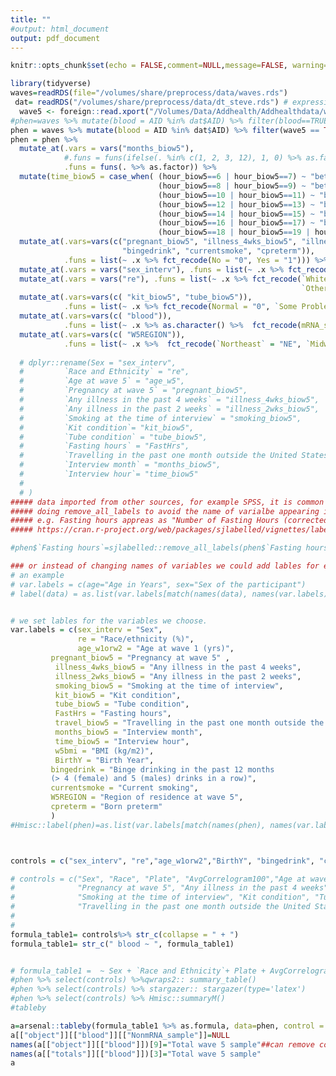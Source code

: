 ```yaml
---
title: ""
#output: html_document
output: pdf_document
---
```


```r
knitr::opts_chunk$set(echo = FALSE,comment=NULL,message=FALSE, warning=FALSE, cache = F)
```

```r
library(tidyverse)
waves=readRDS(file="/volumes/share/preprocess/data/waves.rds")
 dat= readRDS("/volumes/share/preprocess/data/dt_steve.rds") # expression set 
  wave5 <- foreign::read.xport("/Volumes/Data/Addhealth/Addhealthdata/wave5/SurveyData/wave5_s1.xpt") %>% as_tibble
#phen=waves %>% mutate(blood = AID %in% dat$AID) %>% filter(blood==TRUE) 
phen = waves %>% mutate(blood = AID %in% dat$AID) %>% filter(wave5 == TRUE)  #prepare for a summary table for both blood sample and wave5 sample
phen = phen %>% 
  mutate_at(.vars = vars("months_biow5"), 
            #.funs = funs(ifelse(. %in% c(1, 2, 3, 12), 1, 0) %>% as.factor)) %>% 
            .funs = funs(. %>% as.factor)) %>% 
  mutate(time_biow5 = case_when( (hour_biow5==6 | hour_biow5==7) ~ "between 6 and 7",
                                 (hour_biow5==8 | hour_biow5==9) ~ "between 8 and 9",
                                 (hour_biow5==10 | hour_biow5==11) ~ "between 10 and 11",
                                 (hour_biow5==12 | hour_biow5==13) ~ "between 12 and 13",
                                 (hour_biow5==14 | hour_biow5==15) ~ "between 14 and 15",
                                 (hour_biow5==16 | hour_biow5==17) ~ "between 16 and 17",
                                 (hour_biow5==18 | hour_biow5==19 | hour_biow5==20) ~ "between 18 and 20") %>% as.factor) %>% 
  mutate_at(.vars=vars(c("pregnant_biow5", "illness_4wks_biow5", "illness_2wks_biow5", "smoking_biow5", "travel_biow5",
                         "bingedrink", "currentsmoke", "cpreterm")),
            .funs = list(~ .x %>% fct_recode(No = "0", Yes = "1"))) %>% 
  mutate_at(.vars = vars("sex_interv"), .funs = list(~ .x %>% fct_recode(Male = "m", Femal = "f"))) %>% 
  mutate_at(.vars = vars("re"), .funs = list(~ .x %>% fct_recode(`White (Nonhispanic)` = "1", `Black (Nonhispanic)` = "2", `Asian` = "3",
                                                                 `Other (Nonhispanic)` = "4", `Hispanic` = "5"))) %>%
  mutate_at(.vars=vars(c( "kit_biow5", "tube_biow5")),
            .funs = list(~ .x %>% fct_recode(Normal = "0", `Some Problems` = "1"))) %>%
  mutate_at(.vars=vars(c( "blood")),
            .funs = list(~ .x %>% as.character() %>%  fct_recode(mRNA_sample = "TRUE", `NonmRNA_sample` = "FALSE")))%>%
  mutate_at(.vars=vars(c( "W5REGION")),
            .funs = list(~ .x %>%  fct_recode(`Northeast` = "NE", `Midwest` = "MW", `South` = "S", `West` = "W")))
  
  # dplyr::rename(Sex = "sex_interv",
  #         `Race and Ethnicity` = "re",
  #         `Age at wave 5` = "age_w5",
  #         `Pregnancy at wave 5` = "pregnant_biow5",
  #         `Any illness in the past 4 weeks` = "illness_4wks_biow5",
  #         `Any illness in the past 2 weeks` = "illness_2wks_biow5",
  #         `Smoking at the time of interview` = "smoking_biow5",
  #         `Kit condition`= "kit_biow5",
  #         `Tube condition` = "tube_biow5",
  #         `Fasting hours` = "FastHrs",  
  #         `Travelling in the past one month outside the United States` = "travel_biow5",
  #         `Interview month` = "months_biow5",
  #         `Interview hour`= "time_biow5"
  #   
  # )
##### data imported from other sources, for example SPSS, it is common to have value and variable labels as variable attributes
##### doing remove_all_labels to avoid the name of varialbe appearing in the table as their lable name.
##### e.g. Fasting hours appreas as "Number of Fasting Hours (corrected version)" if lable not removed
##### https://cran.r-project.org/web/packages/sjlabelled/vignettes/labelleddata.html

#phen$`Fasting hours`=sjlabelled::remove_all_labels(phen$`Fasting hours`)

### or instead of changing names of variables we could add lables for each variables
# an example
# var.labels = c(age="Age in Years", sex="Sex of the participant")
# label(data) = as.list(var.labels[match(names(data), names(var.labels))])


# we set lables for the variables we choose.
var.labels = c(sex_interv = "Sex",
               re = "Race/ethnicity (%)",
               age_w1orw2 = "Age at wave 1 (yrs)",
         pregnant_biow5 = "Pregnancy at wave 5" ,
          illness_4wks_biow5 = "Any illness in the past 4 weeks",
          illness_2wks_biow5 = "Any illness in the past 2 weeks",
          smoking_biow5 = "Smoking at the time of interview",
          kit_biow5 = "Kit condition",
          tube_biow5 = "Tube condition",
          FastHrs = "Fasting hours",
          travel_biow5 = "Travelling in the past one month outside the United States",
          months_biow5 = "Interview month",
          time_biow5 = "Interview hour",
          w5bmi = "BMI (kg/m2)",
          BirthY = "Birth Year",
         bingedrink = "Binge drinking in the past 12 months
         (> 4 (female) and 5 (males) drinks in a row)",
         currentsmoke = "Current smoking",
         W5REGION = "Region of residence at wave 5",
         cpreterm = "Born preterm"
         )
#Hmisc::label(phen)=as.list(var.labels[match(names(phen), names(var.labels))])



controls = c("sex_interv", "re","age_w1orw2","BirthY", "bingedrink", "currentsmoke", "W5REGION","cpreterm")

# controls = c("Sex", "Race", "Plate", "AvgCorrelogram100","Age at wave 5",#"w5bmi",#adding age as covariates
#              "Pregnancy at wave 5", "Any illness in the past 4 weeks", "Any illness in the past 2 weeks",
#              "Smoking at the time of interview", "Kit condition", "Tube condition",  "Fasting hours",  
#              "Travelling in the past one month outside the United States",  "Interview month", "Interview hour") 
# 
# 
formula_table1= controls%>% str_c(collapse = " + ")
formula_table1= str_c(" blood ~ ", formula_table1)


# formula_table1 =  ~ Sex + `Race and Ethnicity`+ Plate + AvgCorrelogram100 + `Age at wave 5` + `Pregnancy at wave 5` + `Any illness in the past 4 weeks` + `Any illness in the past 2 weeks` + `Smoking at the time of interview` + `Kit condition` + `Tube condition` + `Fasting hours` + `Travelling in the past one month outside the United States` + `Interview month` + `Interview hour` 
#phen %>% select(controls) %>%qwraps2:: summary_table()
#phen %>% select(controls) %>% stargazer:: stargazer(type='latex')
#phen %>% select(controls) %>% Hmisc::summaryM()
#tableby

```

<!-- ## descriptive summary statistics 1 -->

<!-- ```{r include=T, results='asis'} -->

<!-- table1::table1(formula_table1 %>% as.formula, data=phen) #only html -->
<!-- controls3 = c("re", "Plate", "AvgCorrelogram100","age_w5",#"w5bmi",#adding age as covariates -->
<!--              "pregnant_biow5", "illness_4wks_biow5", "illness_2wks_biow5", -->
<!--              "smoking_biow5", "kit_biow5", "tube_biow5",  "FastHrs", -->
<!--              "travel_biow5",  "months_biow5", "time_biow5") -->

<!-- formula_table3= controls3 %>% str_c(collapse = " + ") -->
<!-- formula_table3= str_c("sex_interv ~ ", formula_table3)  -->
<!-- table1::table1(formula_table3 %>% as.formula, data=phen) #only html --> 

<!-- ``` -->



```r
a=arsenal::tableby(formula_table1 %>% as.formula, data=phen, control = arsenal::tableby.control(test=FALSE)) %>% summary(labelTranslations = var.labels)  ##can both pdf and html
a[["object"]][["blood"]][["NonmRNA_sample"]]=NULL
names(a[["object"]][["blood"]])[9]="Total wave 5 sample"##can remove column change names
names(a[["totals"]][["blood"]])[3]="Total wave 5 sample"
a
```